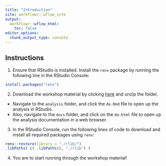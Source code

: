 ```yaml
---
title: "Introduction"
site: workflowr::wflow_site
output:
  workflowr::wflow_html:
    toc: false
editor_options:
  chunk_output_type: console
---
```


## Instructions

1. Ensure that RStudio is installed. Install the `renv` package by running the following line in the RStudio Console:

```r
install.packages("renv")
```

2. Download the workshop material by clicking [here](https://github.com/nhihin/Bulk_RNAseq/archive/refs/heads/master.zip) and unzip the folder. 

  - Navigate to the `analysis` folder, and click the `de.Rmd` file to open up the analysis in RStudio. 
  - Also, navigate to the `docs` folder, and click on the `de.html` file to open up the analysis documentation in a web browser.

3. In the RStudio Console, run the following lines of code to download and install all required packages using `renv`:

```r
renv::restore(library = "./rlib/")
.libPaths( c( .libPaths(), "./rlib") )
```

4. You are to start running through the workshop material! 
